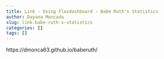 ```yaml
---
title: Link - Using Flexdashboard - Babe Ruth's Statistics
author: Dayana Moncada
slug: link-babe-ruth-s-statistics
categories: []
tags: []
---
```



https://dmonca63.github.io/baberuth/